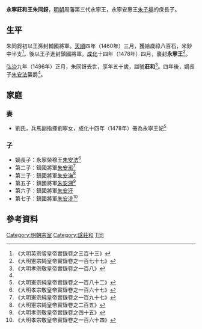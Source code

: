 '''永寧莊和王朱同釾'''{{BD|1447年||1496年||catIdx=Z朱}}，[[明朝|明朝]]周藩第三代永寧王，永寧安惠王[[朱子場|朱子場]]的庶長子。

==生平==
朱同釾初以王孫封輔國將軍。[[天順_(明朝)|天順]]四年（1460年）三月，獲給歲祿八百石，米鈔中半支<ref>《大明英宗睿皇帝實錄卷之三百十三》</ref>。後以王子進封鎮國將軍。[[成化|成化]]十四年（1478年）四月，襲封'''永寧王'''<ref>《大明憲宗純皇帝實錄卷之一百七十七》</ref>。

[[弘治|弘治]]九年（1496年）正月，朱同釾去世，享年五十歲，諡號'''莊和'''<ref>《大明孝宗敬皇帝實錄卷之一百八》</ref>。四年後，嫡長子[[朱安法|朱安法]]襲爵<ref name=s80/>。

==家庭==
===妻===
*劉氏，兵馬副指揮劉寧女，成化十四年（1478年）冊為永寧王妃<ref>《大明憲宗純皇帝實錄卷之一百八十二》</ref>

===子===
*嫡長子：永寧榮穆王[[朱安法|朱安法]]<ref name=s80>《大明孝宗敬皇帝實錄卷之一百六十七》</ref>
*第二子：鎮國將軍[[朱安瀔|朱安瀔]]<ref>《大明憲宗純皇帝實錄卷之一百九十七》</ref>
*第三子：鎮國將軍[[朱安潕|朱安潕]]<ref>《大明憲宗純皇帝實錄卷之二百五》</ref>
*第五子：鎮國將軍[[朱安溯|朱安溯]]<ref>《大明孝宗敬皇帝實錄卷之四十五》</ref>
*第六子：鎮國將軍[[朱安汗|朱安汗]]
*第七子：鎮國將軍[[朱安渰|朱安渰]]<ref>《大明孝宗敬皇帝實錄卷之一百六十四》</ref>

==參考資料==
{{reflist|2}}

{{s-start}}
{{s-bef|before=父安惠王[[朱子場|朱子場]]}}
{{s-ttl|title=[[明朝藩王列表_(周王系)#永寧國|明永寧國國王]]|years=1478年－1496年}}
{{s-aft|after=子榮穆王[[朱安法|朱安法]]}}
{{end}}

[[Category:明朝宗室|Category:明朝宗室]]
[[Category:諡莊和|Category:諡莊和]]
[[Category:朱姓|T同]]